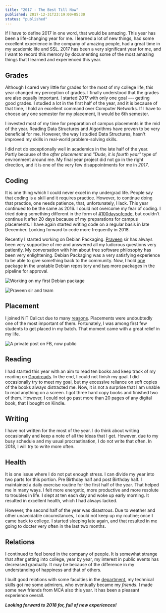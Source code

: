 ```yaml
---
title: "2017 - The Best Till Now"
published: 2017-12-31T23:19:00+05:30
status: "published"
---
```


If I have to define 2017 in one word, that would be amazing. This year has been a life-changing year for me. I learned a lot of new things, had some excellent experience in the company of amazing people, had a great time in my academic life and SSL. 2017 has been a very significant year for me, and I want to record this memory by documenting some of the most amazing things that I learned and experienced this year.

## Grades

Although I cared very little for grades for the most of my college life, this year changed my perception of grades. I finally understood that the grades are also equally important. I started *2017* with only one goal --- getting good grades. I studied a lot in the first half of the year, and it is because of that time, I hold an excellent command over Computer Networks. If I have to choose any one semester for my placement, It would be 6th semester.

I invested most of my time for preparation of campus placements in the mid of the year. Reading Data Structures and Algorithms have proven to be very beneficial for me. However, the way I studied Data Structures, hasn't improved my skills in real-world problem-solving skills.

I did not do exceptionally well in academics in the late half of the year. Partly because of the *after placement* and *"Dude, it is fourth year"* type of environment around me. My final year project did not go in the right direction, and it is one of the very few disappointments for me in *2017*.

## Coding

It is one thing which I could never excel in my undergrad life. People say that coding is a skill and it requires practice. However, to continue doing that practice, one needs patience, that, unfortunately, I lack. This year continued to be the same as 2016. I could not overcome my fear of coding. I tried doing something different in the form of [#100daysofcode](https://twitter.com/_100DaysOfCode), but couldn't continue it after 20 days because of my preparations for campus placements. I have again started writing code on a regular basis in late December. Looking forward to code more frequently in 2018.

Recently I started working on Debian Packaging. [Praveen](http://civic.gnu.org.in/author/praveen) sir has always been very supportive of me and answered all my ludicrous questions very patiently. My conversation with him about free software philosophy has been very enlightening. Debian Packaging was a very satisfying experience to be able to give something back to the community. Now, I hold [one](https://qa.debian.org/developer.php?login=yashagarwaljpr@gmail.com) package in the unstable Debian repository and [two](https://qa.debian.org/developer.php?login=bansaly26@gmail.com) more packages in the pipeline for approval.

![Working on my first Debian package](/posts/HackFest1.jpg "Working on my first Debian package")

![Praveen sir and team](/posts/HackFest2.jpg "Praveen sir and team")

## Placement

I joined NIT Calicut due to many [reasons](https://dsanghi.blogspot.com/2011/05/my-2011-list-of-recommended-csit.html). Placements were undoubtedly one of the most important of them. Fortunately, I was among first few students to get placed in my batch. That moment came with a great relief in my life.

![A private post on FB, now public](/posts/placement.png "A private post on FB, now public")

## Reading

I had started this year with an aim to read ten books and keep track of my reading on [Goodreads](https://www.goodreads.com/user_challenges/8390620). In the end, I could not finish my goal. I did occasionally try to meet my goal, but my excessive reliance on soft copies of the books always distracted me. Now, it is not a surprise that I am unable to read anything on a screen. I got three hard copy books and finished two of them. However, I could not go past more than 20 pages of any digital book, that I bought on Kindle.

## Writing

I have not written for the most of the year. I do think about writing occasionally and keep a note of all the ideas that I get. However, due to my busy schedule and my usual procrastination, I do not write that often. In 2018, I will try to write more often.

## Health

It is one issue where I do not put enough stress. I can divide my year into two parts for this portion. Pre Birthday half and post Birthday half. I maintained a daily exercise routine for the first half of the year. That helped me in many ways. I felt more energetic, more productive and more resolute to troubles in life. I slept at ten each day and woke up early morning. It resulted in excellent health, which I had always lacked.

However, the second half of the year was disastrous. Due to weather and other unavoidable circumstances, I could not keep up my routine; once I came back to college. I started sleeping late again, and that resulted in me going to docter very often in the last two months.

## Relations

I continued to feel bored in the company of people. It is somewhat strange that after getting into college, year by year, my interest in public events has decreased gradually. It may be because of the difference in my understanding of happiness and that of others.

I built good relations with some faculties in the [department](http://cse.nitc.ac.in/), my technical skills got me some admirers, who eventually became my *friends*. I made some new friends from MCA also this year. It has been a pleasant experience overall.

__*Looking forward to 2018 for, full of new experiences!*__
